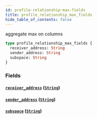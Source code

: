 ```yaml
---
id: profile-relationship-max-fields
title: profile_relationship_max_fields
hide_table_of_contents: false
---
```



aggregate max on columns

```graphql
type profile_relationship_max_fields {
  receiver_address: String
  sender_address: String
  subspace: String
}
```


### Fields

#### [`receiver_address`](#) ([`String`](../scalars/string))




#### [`sender_address`](#) ([`String`](../scalars/string))




#### [`subspace`](#) ([`String`](../scalars/string))







